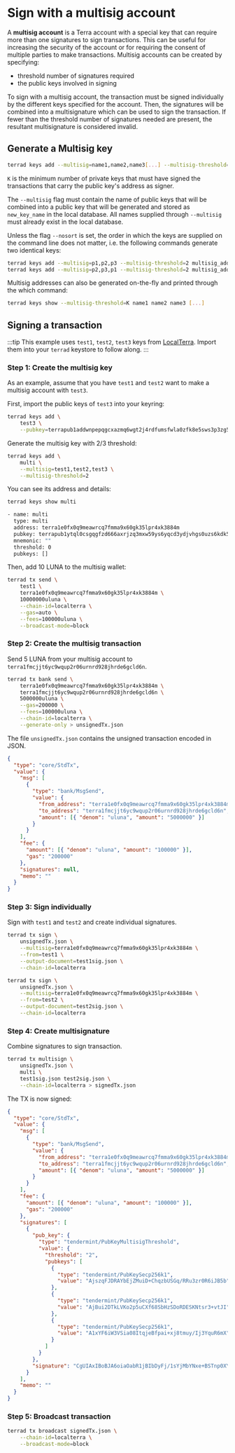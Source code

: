 # Sign with a multisig account

A **multisig account** is a Terra account with a special key that can require more than one signatures to sign transactions. This can be useful for increasing the security of the account or for requiring the consent of multiple parties to make transactions. Multisig accounts can be created by specifying:

- threshold number of signatures required
- the public keys involved in signing

To sign with a multisig account, the transaction must be signed individually by the different keys specified for the account. Then, the signatures will be combined into a multisignature which can be used to sign the transaction. If fewer than the threshold number of signatures needed are present, the resultant multisignature is considered invalid.

## Generate a Multisig key

```bash
terrad keys add --multisig=name1,name2,name3[...] --multisig-threshold=K new_key_name
```

`K` is the minimum number of private keys that must have signed the transactions that carry the public key's address as signer.

The `--multisig` flag must contain the name of public keys that will be combined into a public key that will be generated and stored as `new_key_name` in the local database. All names supplied through `--multisig` must already exist in the local database.

Unless the flag `--nosort` is set, the order in which the keys are supplied on the command line does not matter, i.e. the following commands generate two identical keys:

```bash
terrad keys add --multisig=p1,p2,p3 --multisig-threshold=2 multisig_address
terrad keys add --multisig=p2,p3,p1 --multisig-threshold=2 multisig_address
```

Multisig addresses can also be generated on-the-fly and printed through the which command:

```bash
terrad keys show --multisig-threshold=K name1 name2 name3 [...]
```

## Signing a transaction

:::tip
This example uses `test1`, `test2`, `test3` keys from [LocalTerra](https://github.com/terra-money/LocalTerra). Import them into your `terrad` keystore to follow along.
:::

### Step 1: Create the multisig key

As an example, assume that you have `test1` and `test2` want to make a multisig account with `test3`.

First, import the public keys of `test3` into your keyring:

```sh
terrad keys add \
    test3 \
    --pubkey=terrapub1addwnpepqgcxazmq6wgt2j4rdfumsfwla0zfk8e5sws3p3zg5dkm9007hmfysxas0u2
```

Generate the multisig key with 2/3 threshold:

```sh
terrad keys add \
    multi \
    --multisig=test1,test2,test3 \
    --multisig-threshold=2
```

You can see its address and details:

```sh
terrad keys show multi

- name: multi
  type: multi
  address: terra1e0fx0q9meawrcq7fmma9x60gk35lpr4xk3884m
  pubkey: terrapub1ytql0csgqgfzd666axrjzq3mxw59ys6yqcd3ydjvhgs0uzs6kdk5fp4t73gmkl8t6y02yfq7tvfzd666axrjzq3sd69kp5usk492x6nehqjal67ynv0nfqapzrzy3gmdk27la0kjfqfzd666axrjzq6utqt639ka2j3xkncgk65dup06t297ccljmxhvhu3rmk92u3afjuyz9dg9
  mnemonic: ""
  threshold: 0
  pubkeys: []
```

Then, add 10 LUNA to the multisig wallet:

```bash
terrad tx send \
    test1 \
    terra1e0fx0q9meawrcq7fmma9x60gk35lpr4xk3884m \
    10000000uluna \
    --chain-id=localterra \
    --gas=auto \
    --fees=100000uluna \
    --broadcast-mode=block
```

### Step 2: Create the multisig transaction

Send 5 LUNA from your multisig account to `terra1fmcjjt6yc9wqup2r06urnrd928jhrde6gcld6n`.

```bash
terrad tx bank send \
    terra1e0fx0q9meawrcq7fmma9x60gk35lpr4xk3884m \
    terra1fmcjjt6yc9wqup2r06urnrd928jhrde6gcld6n \
    5000000uluna \
    --gas=200000 \
    --fees=100000uluna \
    --chain-id=localterra \
    --generate-only > unsignedTx.json
```

The file `unsignedTx.json` contains the unsigned transaction encoded in JSON.

```json
{
  "type": "core/StdTx",
  "value": {
    "msg": [
      {
        "type": "bank/MsgSend",
        "value": {
          "from_address": "terra1e0fx0q9meawrcq7fmma9x60gk35lpr4xk3884m",
          "to_address": "terra1fmcjjt6yc9wqup2r06urnrd928jhrde6gcld6n",
          "amount": [{ "denom": "uluna", "amount": "5000000" }]
        }
      }
    ],
    "fee": {
      "amount": [{ "denom": "uluna", "amount": "100000" }],
      "gas": "200000"
    },
    "signatures": null,
    "memo": ""
  }
}
```

### Step 3: Sign individually

Sign with `test1` and `test2` and create individual signatures.

```sh
terrad tx sign \
    unsignedTx.json \
    --multisig=terra1e0fx0q9meawrcq7fmma9x60gk35lpr4xk3884m \
    --from=test1 \
    --output-document=test1sig.json \
    --chain-id=localterra
```

```sh
terrad tx sign \
    unsignedTx.json \
    --multisig=terra1e0fx0q9meawrcq7fmma9x60gk35lpr4xk3884m \
    --from=test2 \
    --output-document=test2sig.json \
    --chain-id=localterra
```

### Step 4: Create multisignature

Combine signatures to sign transaction.

```sh
terrad tx multisign \
    unsignedTx.json \
    multi \
    test1sig.json test2sig.json \
    --chain-id=localterra > signedTx.json
```

The TX is now signed:

```json
{
  "type": "core/StdTx",
  "value": {
    "msg": [
      {
        "type": "bank/MsgSend",
        "value": {
          "from_address": "terra1e0fx0q9meawrcq7fmma9x60gk35lpr4xk3884m",
          "to_address": "terra1fmcjjt6yc9wqup2r06urnrd928jhrde6gcld6n",
          "amount": [{ "denom": "uluna", "amount": "5000000" }]
        }
      }
    ],
    "fee": {
      "amount": [{ "denom": "uluna", "amount": "100000" }],
      "gas": "200000"
    },
    "signatures": [
      {
        "pub_key": {
          "type": "tendermint/PubKeyMultisigThreshold",
          "value": {
            "threshold": "2",
            "pubkeys": [
              {
                "type": "tendermint/PubKeySecp256k1",
                "value": "AjszqFJDRAYbEjZMuiD+ChqzbUSGq/RRu3zr0R6iJB5b"
              },
              {
                "type": "tendermint/PubKeySecp256k1",
                "value": "AjBui2DTkLVKo2p5uCXf68SbHzSDoRDESKNtsr3+vtJI"
              },
              {
                "type": "tendermint/PubKeySecp256k1",
                "value": "A1xYF6iW3VSia08ItqjeBfpai+xj8tmuy/Ij3YquR6mX"
              }
            ]
          }
        },
        "signature": "CgUIAxIBoBJA6oiaOabR1jBIbDyFj/1sYjMbYNxe+BSTnp0XYM+frC8fHxXStJ+Tl5Hf+3BsyBg1wvX1pDFsTHI7nMKNlJkKfRJAAt2cOJuViJvtwVRGwhNDORmekDSbcodnyMHTwz2Ve4db7B9m/CjYZmJtilV7zk8RWVX6Agjrl/0K5PSQZv29/A=="
      }
    ],
    "memo": ""
  }
}
```

### Step 5: Broadcast transaction

```sh
terrad tx broadcast signedTx.json \
    --chain-id=localterra \
    --broadcast-mode=block
```
